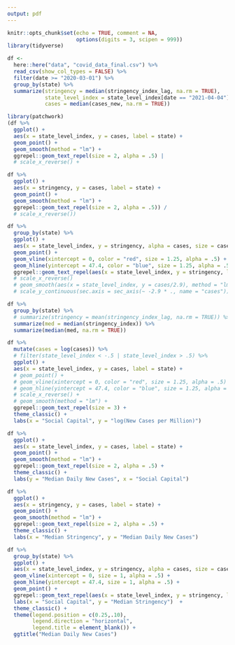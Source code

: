 ```yaml
---
output: pdf
---
```


```r
knitr::opts_chunk$set(echo = TRUE, comment = NA,
                      options(digits = 3, scipen = 999))
library(tidyverse)
```

```r
df <- 
  here::here("data", "covid_data_final.csv") %>% 
  read_csv(show_col_types = FALSE) %>% 
  filter(date >= "2020-03-01") %>% 
  group_by(state) %>% 
  summarize(stringency = median(stringency_index_lag, na.rm = TRUE),
            state_level_index = state_level_index[date == "2021-04-04"],
            cases = median(cases_new, na.rm = TRUE))
```

```r
library(patchwork)
(df %>% 
  ggplot() + 
  aes(x = state_level_index, y = cases, label = state) + 
  geom_point() + 
  geom_smooth(method = "lm") + 
  ggrepel::geom_text_repel(size = 2, alpha = .5) | 
  # scale_x_reverse() +

df %>% 
  ggplot() + 
  aes(x = stringency, y = cases, label = state) + 
  geom_point() + 
  geom_smooth(method = "lm") + 
  ggrepel::geom_text_repel(size = 2, alpha = .5)) /
  # scale_x_reverse())   

df %>% 
  group_by(state) %>% 
  ggplot() + 
  aes(x = state_level_index, y = stringency, alpha = cases, size = cases, label = state) %>% 
  geom_point() +
  geom_vline(xintercept = 0, color = "red", size = 1.25, alpha = .5) +
  geom_hline(yintercept = 47.4, color = "blue", size = 1.25, alpha = .5) +
  ggrepel::geom_text_repel(aes(x = state_level_index, y = stringency, label = state), size = 2, alpha = .5)
  # scale_x_reverse()
  # geom_smooth(aes(x = state_level_index, y = cases/2.9), method = "lm", se = FALSE) +
  # scale_y_continuous(sec.axis = sec_axis(~ -2.9 * ., name = "cases"))
```

```r
df %>% 
  group_by(state) %>% 
  # summarize(stringency = mean(stringency_index_lag, na.rm = TRUE)) %>% 
  summarize(med = median(stringency_index)) %>% 
  summarize(median(med, na.rm = TRUE))
```

```r
df %>% 
  mutate(cases = log(cases)) %>% 
  # filter(state_level_index < -.5 | state_level_index > .5) %>%
  ggplot() + 
  aes(x = state_level_index, y = cases, label = state) + 
  # geom_point() +
  # geom_vline(xintercept = 0, color = "red", size = 1.25, alpha = .5) +
  # geom_hline(yintercept = 47.4, color = "blue", size = 1.25, alpha = .5) + 
  # scale_x_reverse() + 
  # geom_smooth(method = "lm") +
  ggrepel::geom_text_repel(size = 3) + 
  theme_classic() + 
  labs(x = "Social Capital", y = "log(New Cases per Million)")
```

```r
df %>% 
  ggplot() + 
  aes(x = state_level_index, y = cases, label = state) + 
  geom_point() + 
  geom_smooth(method = "lm") + 
  ggrepel::geom_text_repel(size = 2, alpha = .5) +
  theme_classic() + 
  labs(y = "Median Daily New Cases", x = "Social Capital")
```

```r
df %>% 
  ggplot() + 
  aes(x = stringency, y = cases, label = state) + 
  geom_point() + 
  geom_smooth(method = "lm") + 
  ggrepel::geom_text_repel(size = 2, alpha = .5) +
  theme_classic() + 
  labs(x = "Median Stringency", y = "Median Daily New Cases")
```

```r
df %>% 
  group_by(state) %>% 
  ggplot() + 
  aes(x = state_level_index, y = stringency, alpha = cases, size = cases, label = state) + 
  geom_vline(xintercept = 0, size = 1, alpha = .5) +
  geom_hline(yintercept = 47.4, size = 1, alpha = .5) +
  geom_point() +
  ggrepel::geom_text_repel(aes(x = state_level_index, y = stringency, label = state), size = 2, alpha = .5) + 
  labs(x = "Social Capital", y = "Median Stringency")  +
  theme_classic() +
  theme(legend.position = c(0.25,.10), 
        legend.direction = "horizontal", 
        legend.title = element_blank()) +
  ggtitle("Median Daily New Cases")
  
```

